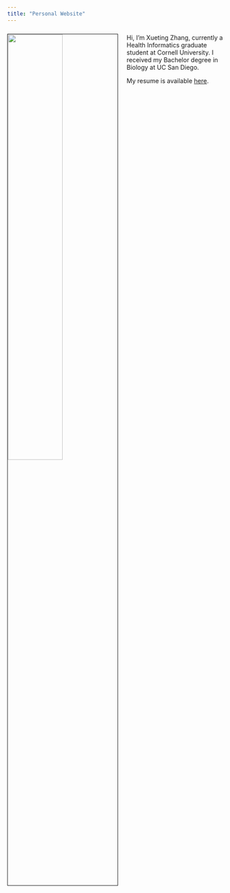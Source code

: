```yaml
---
title: "Personal Website"
---
```


### 

<img src="Image/cat.jpg" style="width:50%; border:1px solid; margin-right: 20px" align="left">
Hi, I'm Xueting Zhang, currently a Health Informatics graduate student at Cornell University. I received my Bachelor degree in Biology at UC San Diego.

My resume is available [here](Files/Resume-Xueting.pdf).